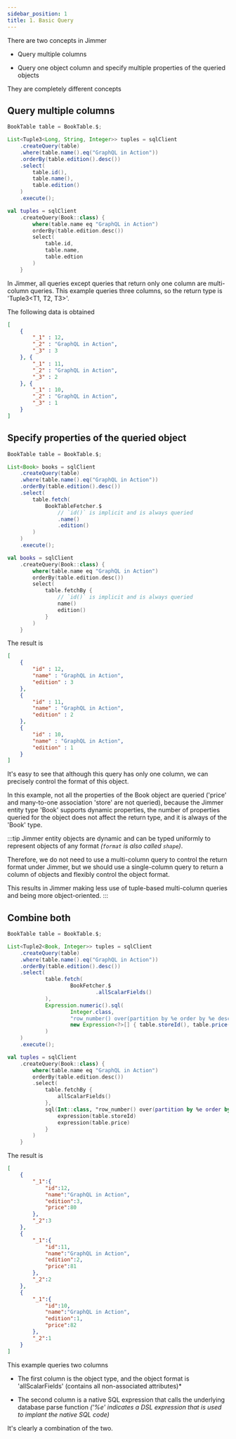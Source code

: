 ```yaml
---
sidebar_position: 1
title: 1. Basic Query
---
```



There are two concepts in Jimmer

- Query multiple columns

- Query one object column and specify multiple properties of the queried objects

They are completely different concepts

## Query multiple columns

<Tabs groupId="language">
<TabItem value="java" label="Java">

```java
BookTable table = BookTable.$;

List<Tuple3<Long, String, Integer>> tuples = sqlClient
    .createQuery(table)
    .where(table.name().eq("GraphQL in Action"))
    .orderBy(table.edition().desc())
    .select(
        table.id(),
        table.name(),
        table.edition()
    )
    .execute();
```

</TabItem>
<TabItem value="kotlin" label="Kotlin">

```kotlin
val tuples = sqlClient
    .createQuery(Book::class) {
        where(table.name eq "GraphQL in Action")
        orderBy(table.edition.desc())
        select(
            table.id,
            table.name,
            table.edtion
        )
    }
```

</TabItem>
</Tabs>

In Jimmer, all queries except queries that return only one column are multi-column queries. 
This example queries three columns, so the return type is 'Tuple3<T1, T2, T3>'.

The following data is obtained

```json
[
    {
        "_1" : 12,
        "_2" : "GraphQL in Action",
        "_3" : 3
    }, {
        "_1" : 11,
        "_2" : "GraphQL in Action",
        "_3" : 2
    }, {
        "_1" : 10,
        "_2" : "GraphQL in Action",
        "_3" : 1
    }
]
```

## Specify properties of the queried object

<Tabs groupId="language">
<TabItem value="java" label="Java">

```java
BookTable table = BookTable.$;

List<Book> books = sqlClient
    .createQuery(table)
    .where(table.name().eq("GraphQL in Action"))
    .orderBy(table.edition().desc())
    .select(
        table.fetch(
            BookTableFetcher.$
                // `id()` is implicit and is always queried
                .name()
                .edition()
        )
    )
    .execute();
```

</TabItem>
<TabItem value="kotlin" label="Kotlin">

```kotlin
val books = sqlClient
    .createQuery(Book::class) {
        where(table.name eq "GraphQL in Action")
        orderBy(table.edition.desc())
        select(
            table.fetchBy {
                // `id()` is implicit and is always queried
                name()
                edition()
            }
        )
    }
```

</TabItem>
</Tabs>

The result is

```json
[
    {
        "id" : 12,
        "name" : "GraphQL in Action",
        "edition" : 3
    }, 
    {
        "id" : 11,
        "name" : "GraphQL in Action",
        "edition" : 2
    }, 
    {
        "id" : 10,
        "name" : "GraphQL in Action",
        "edition" : 1
    } 
]
```

It's easy to see that although this query has only one column, we can precisely control the format of this object.

In this example, not all the properties of the Book object are queried ('price' and many-to-one association 'store' are not queried), 
because the Jimmer entity type 'Book' supports dynamic properties, the number of properties queried for the object does not affect the return type, and it is always of the 'Book' type.

:::tip
Jimmer entity objects are dynamic and can be typed uniformly to represent objects of any format *(`format` is also called `shape`)*.

Therefore, we do not need to use a multi-column query to control the return format under Jimmer, but we should use a single-column query to return a column of objects and flexibly control the object format.

This results in Jimmer making less use of tuple-based multi-column queries and being more object-oriented.
:::

## Combine both

<Tabs groupId="language">
<TabItem value="java" label="Java">

```java
BookTable table = BookTable.$;

List<Tuple2<Book, Integer>> tuples = sqlClient
    .createQuery(table)
    .where(table.name().eq("GraphQL in Action"))
    .orderBy(table.edition().desc())
    .select(
            table.fetch(
                    BookFetcher.$
                            .allScalarFields()
            ),
            Expression.numeric().sql(
                    Integer.class,
                    "row_number() over(partition by %e order by %e desc)",
                    new Expression<?>[] { table.storeId(), table.price() }
            )
    )
    .execute();
```

</TabItem>
<TabItem value="kotlin" label="Kotlin">

```kotlin
val tuples = sqlClient
    .createQuery(Book::class) {
        where(table.name eq "GraphQL in Action")
        orderBy(table.edition.desc())
        .select(
            table.fetchBy {
                allScalarFields()
            },
            sql(Int::class, "row_number() over(partition by %e order by %e desc)") {
                expression(table.storeId)
                expression(table.price)
            }
        )
    }
```

</TabItem>
</Tabs>

The result is

```json
[
    {
        "_1":{
            "id":12,
            "name":"GraphQL in Action",
            "edition":3,
            "price":80
        },
        "_2":3
    },
    {
        "_1":{
            "id":11,
            "name":"GraphQL in Action",
            "edition":2,
            "price":81
        },
        "_2":2
    },
    {
        "_1":{
            "id":10,
            "name":"GraphQL in Action",
            "edition":1,
            "price":82
        },
        "_2":1
    }
]
```

This example queries two columns

-   The first column is the object type, and the object format is 'allScalarFields' (contains all non-associated attributes)*

-   The second column is a native SQL expression that calls the underlying database parse function *('%e' indicates a DSL expression that is used to implant the native SQL code)*

It's clearly a combination of the two.